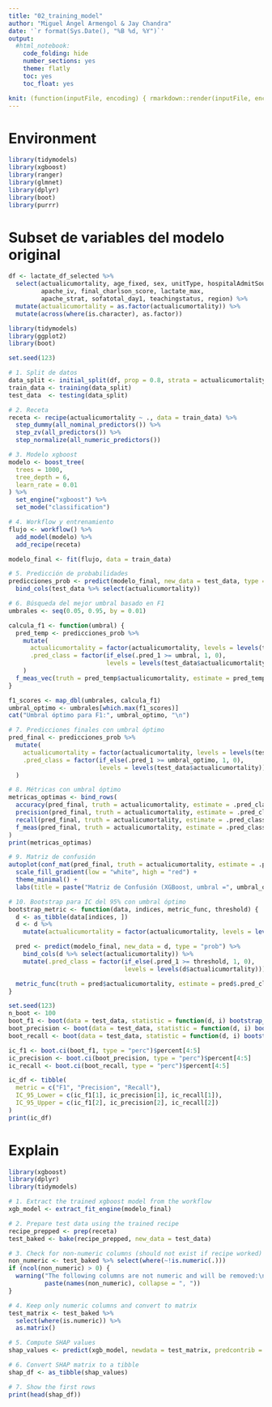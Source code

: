 ```yaml
---
title: "02_training_model"
author: "Miguel Ángel Armengol & Jay Chandra"
date: '`r format(Sys.Date(), "%B %d, %Y")`'
output:
  #html_notebook:
    code_folding: hide
    number_sections: yes
    theme: flatly
    toc: yes
    toc_float: yes

knit: (function(inputFile, encoding) { rmarkdown::render(inputFile, encoding = encoding, output_file = paste0(substr(inputFile,1,nchar(inputFile)-4)," ",Sys.Date(),'.html')) })
---
```



# Environment

```r
library(tidymodels)
library(xgboost)
library(ranger)
library(glmnet)
library(dplyr)
library(boot)
library(purrr)
```

# Subset de variables del modelo original

```r
df <- lactate_df_selected %>%
  select(actualicumortality, age_fixed, sex, unitType, hospitalAdmitSource,
         apache_iv, final_charlson_score, lactate_max,
         apache_strat, sofatotal_day1, teachingstatus, region) %>%
  mutate(actualicumortality = as.factor(actualicumortality)) %>%
  mutate(across(where(is.character), as.factor))
```


```r
library(tidymodels)
library(ggplot2)
library(boot)

set.seed(123)

# 1. Split de datos
data_split <- initial_split(df, prop = 0.8, strata = actualicumortality)
train_data <- training(data_split)
test_data  <- testing(data_split)

# 2. Receta
receta <- recipe(actualicumortality ~ ., data = train_data) %>%
  step_dummy(all_nominal_predictors()) %>%
  step_zv(all_predictors()) %>%
  step_normalize(all_numeric_predictors())

# 3. Modelo xgboost
modelo <- boost_tree(
  trees = 1000,
  tree_depth = 6,
  learn_rate = 0.01
) %>%
  set_engine("xgboost") %>%
  set_mode("classification")

# 4. Workflow y entrenamiento
flujo <- workflow() %>%
  add_model(modelo) %>%
  add_recipe(receta)

modelo_final <- fit(flujo, data = train_data)

# 5. Predicción de probabilidades
predicciones_prob <- predict(modelo_final, new_data = test_data, type = "prob") %>%
  bind_cols(test_data %>% select(actualicumortality))

# 6. Búsqueda del mejor umbral basado en F1
umbrales <- seq(0.05, 0.95, by = 0.01)

calcula_f1 <- function(umbral) {
  pred_temp <- predicciones_prob %>%
    mutate(
      actualicumortality = factor(actualicumortality, levels = levels(test_data$actualicumortality)),
      .pred_class = factor(if_else(.pred_1 >= umbral, 1, 0),
                           levels = levels(test_data$actualicumortality))
    )
  f_meas_vec(truth = pred_temp$actualicumortality, estimate = pred_temp$.pred_class)
}

f1_scores <- map_dbl(umbrales, calcula_f1)
umbral_optimo <- umbrales[which.max(f1_scores)]
cat("Umbral óptimo para F1:", umbral_optimo, "\n")

# 7. Predicciones finales con umbral óptimo
pred_final <- predicciones_prob %>%
  mutate(
    actualicumortality = factor(actualicumortality, levels = levels(test_data$actualicumortality)),
    .pred_class = factor(if_else(.pred_1 >= umbral_optimo, 1, 0),
                         levels = levels(test_data$actualicumortality))
  )

# 8. Métricas con umbral óptimo
metricas_optimas <- bind_rows(
  accuracy(pred_final, truth = actualicumortality, estimate = .pred_class),
  precision(pred_final, truth = actualicumortality, estimate = .pred_class),
  recall(pred_final, truth = actualicumortality, estimate = .pred_class),
  f_meas(pred_final, truth = actualicumortality, estimate = .pred_class)
)
print(metricas_optimas)

# 9. Matriz de confusión
autoplot(conf_mat(pred_final, truth = actualicumortality, estimate = .pred_class), type = "heatmap") +
  scale_fill_gradient(low = "white", high = "red") +
  theme_minimal() +
  labs(title = paste("Matriz de Confusión (XGBoost, umbral =", umbral_optimo, ")"), fill = "Count")

# 10. Bootstrap para IC del 95% con umbral óptimo
bootstrap_metric <- function(data, indices, metric_func, threshold) {
  d <- as_tibble(data[indices, ])
  d <- d %>%
    mutate(actualicumortality = factor(actualicumortality, levels = levels(test_data$actualicumortality)))

  pred <- predict(modelo_final, new_data = d, type = "prob") %>%
    bind_cols(d %>% select(actualicumortality)) %>%
    mutate(.pred_class = factor(if_else(.pred_1 >= threshold, 1, 0),
                                levels = levels(d$actualicumortality)))

  metric_func(truth = pred$actualicumortality, estimate = pred$.pred_class)
}

set.seed(123)
n_boot <- 100
boot_f1 <- boot(data = test_data, statistic = function(d, i) bootstrap_metric(d, i, f_meas_vec, umbral_optimo), R = n_boot)
boot_precision <- boot(data = test_data, statistic = function(d, i) bootstrap_metric(d, i, precision_vec, umbral_optimo), R = n_boot)
boot_recall <- boot(data = test_data, statistic = function(d, i) bootstrap_metric(d, i, recall_vec, umbral_optimo), R = n_boot)

ic_f1 <- boot.ci(boot_f1, type = "perc")$percent[4:5]
ic_precision <- boot.ci(boot_precision, type = "perc")$percent[4:5]
ic_recall <- boot.ci(boot_recall, type = "perc")$percent[4:5]

ic_df <- tibble(
  metric = c("F1", "Precision", "Recall"),
  IC_95_Lower = c(ic_f1[1], ic_precision[1], ic_recall[1]),
  IC_95_Upper = c(ic_f1[2], ic_precision[2], ic_recall[2])
)
print(ic_df)
```

# Explain

```r
library(xgboost)
library(dplyr)
library(tidymodels)

# 1. Extract the trained xgboost model from the workflow
xgb_model <- extract_fit_engine(modelo_final)

# 2. Prepare test data using the trained recipe
recipe_prepped <- prep(receta)
test_baked <- bake(recipe_prepped, new_data = test_data)

# 3. Check for non-numeric columns (should not exist if recipe worked)
non_numeric <- test_baked %>% select(where(~!is.numeric(.)))
if (ncol(non_numeric) > 0) {
  warning("The following columns are not numeric and will be removed:\n",
          paste(names(non_numeric), collapse = ", "))
}

# 4. Keep only numeric columns and convert to matrix
test_matrix <- test_baked %>%
  select(where(is.numeric)) %>%
  as.matrix()

# 5. Compute SHAP values
shap_values <- predict(xgb_model, newdata = test_matrix, predcontrib = TRUE)

# 6. Convert SHAP matrix to a tibble
shap_df <- as_tibble(shap_values)

# 7. Show the first rows
print(head(shap_df))

```


